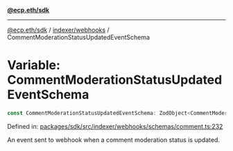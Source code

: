 [**@ecp.eth/sdk**](../../../index.mdx)

***

[@ecp.eth/sdk](/sdk-reference/index.mdx) / [indexer/webhooks](/sdk-reference/indexer/webhooks/index.mdx) / CommentModerationStatusUpdatedEventSchema

# Variable: CommentModerationStatusUpdatedEventSchema

```ts
const CommentModerationStatusUpdatedEventSchema: ZodObject<CommentModerationStatusUpdatedEvent>;
```

Defined in: [packages/sdk/src/indexer/webhooks/schemas/comment.ts:232](https://github.com/ecp-eth/comments-monorepo/blob/main/packages/sdk/src/indexer/webhooks/schemas/comment.ts#L232)

An event sent to webhook when a comment moderation status is updated.

